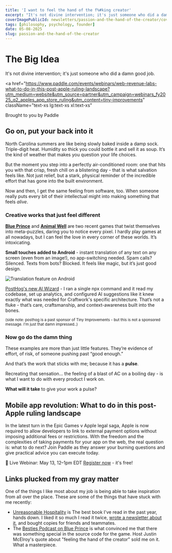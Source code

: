 ```yaml
---
title: 'I want to feel the hand of the f%#king creator'
excerpt: "It's not divine intervention; it's just someone who did a damn good job."
coverImagePublicId: newsletters/passion-and-the-hand-of-the-creator/cover
tags: [philosophy, psychology, founder]
date: 05-08-2025
slug: passion-and-the-hand-of-the-creator
---
```


# The Big Idea

It's not divine intervention; it's just someone who did a damn good job.

<a
  href="https://www.paddle.com/events/webinars/web-revenue-labs-what-to-do-in-this-post-apple-ruling-landscape?utm_medium=website&utm_source=partner&utm_campaign=webinars_fy2025_q2_apples_app_store_ruling&utm_content=tiny-improvements"
  className="text-xs lg:text-xs xl:text-xs"
>
  Brought to you by Paddle
</a>

## Go on, put your back into it

North Carolina summers are like being slowly baked inside a damp sock. Triple-digit heat. Humidity so thick you could bottle it and sell it as soup. It’s the kind of weather that makes you question your life choices.

But the moment you step into a perfectly air-conditioned room: one that hits you with that crisp, fresh chill on a blistering day - that is what salvation feels like. Not just relief, but a stark, physical reminder of the incredible effort that has gone into the built environment.

Now and then, I get the same feeling from software, too. When someone really puts every bit of their intellectual might into making something that feels _alive_.

### Creative works that just feel different

**[Blue Prince](https://www.blueprincegame.com/)** and **[Animal Well](https://www.animalwell.net/)** are two recent games that twist themselves into meta-puzzles, daring you to notice every pixel. I hardly play games at all nowadays, but I can feel the love in every corner of these worlds. It’s intoxicating.

**Small touches added to Android** - instant translation of any text on any screen (even from an image!), no app-switching needed. Spam calls? Silenced. Texts from bots? Blocked. It feels like magic, but it’s just good design.

<Image
  publicId="newsletters/passion-and-the-hand-of-the-creator/google-translate"
  alt="Translation feature on Android"
  caption="Translation in-app is such a thoughtful feature."
/>

[PostHog's new AI Wizard](https://posthog.com/docs/getting-started/install?tab=wizard) - I ran a single npx command and it read my codebase, set up analytics, and configured AI suggestions like it knew exactly what was needed for Craftwork's specific architecture. That’s not a fluke - that’s care, craftsmanship, and context-awareness built into the bones.

<small clasName="text-xs italic text-gray-500">
  (side note: posthog is a past sponsor of Tiny Improvements - but this is not a
  sponsored message. I'm just that damn impressed..)
</small>

### Now go do the damn thing

These examples are more than just little features. They’re evidence of effort, of risk, of someone pushing past “good enough.”

And that’s the work that sticks with me; because it has a **pulse**.

Recreating that sensation... the feeling of a blast of AC on a boiling day - is what I want to do with every product I work on.

**What will it take** to give your work a pulse?

## Mobile app revolution: What to do in this post-Apple ruling landscape

In the latest turn in the Epic Games v Apple legal saga, Apple is now required to allow developers to link to external payment options without imposing additional fees or restrictions. With the freedom and the complexities of taking payments for your app on the web, the real question is: what to do next? Join Paddle as they answer your burning questions and give practical advice you can execute today.

📆 Live Webinar: May 13, 12–1pm EDT
[Register now](https://www.paddle.com/events/webinars/web-revenue-labs-what-to-do-in-this-post-apple-ruling-landscape?utm_medium=website&utm_source=partner&utm_campaign=webinars_fy2025_q2_apples_app_store_ruling&utm_content=tiny-improvements) - it's free!

## Links plucked from my gray matter

One of the things I like most about my job is being able to take inspiration from all over the place. These are some of the things that have stuck with me recently:

- [Unreasonable Hospitality](https://amzn.to/4idMvHZ) is The best book I've read in the past year, hands down. I liked it so much I read it twice, [wrote a newsletter about it](https://mikebifulco.com/newsletter/unreasonable-hospitality-and-design), and bought copies for friends and teammates.
- The [Besties Podcast on Blue Prince](https://thebesties.substack.com/p/blue-prince-is-the-first-must-play) is what convinced me that there was something special in the source code for the game. Host Justin McElroy's quote about "feeling the hand of the creator" sold me on it. What a masterpiece.
